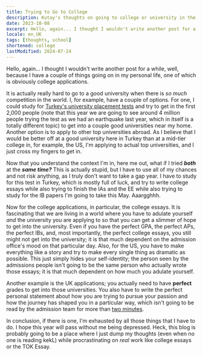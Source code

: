 ```yaml
---
title: Trying to Go to College
description: Kutay's thoughts on going to college or university in the UK and US as an international student.
date: 2023-10-08
excerpt: Hello, again... I thought I wouldn't write another post for a while, well, because I have a couple of things going on in my personal life, one of which is obviously college applications.
locale: en_UK
tags: [thoughts, school]
shortened: college
lastModified: 2024-07-24
---
```

Hello, again... I thought I wouldn't write another post for a while, well, because I have a couple of things going on in my personal life, one of which is obviously college applications.

It is actually really hard to go to a good university when there is _so much_ competition in the world. I, for example, have a couple of options. For one, I could study for [Turkey's university placement tests](https://en.wikipedia.org/wiki/Student_Selection_and_Placement_System) and try to get in the first 2,000 people (note that this year we are going to see around 4 million people trying the test as we had an earthquake last year, which in itself is a totally different topic) to get into a couple good universities near my home. Another option is to apply to other top universities abroad. As I believe that I would be better off at a good university here in Turkey than at a mid-tier college in, for example, the US, I'm applying to actual top universities, and I just cross my fingers to get in.

Now that you understand the context I'm in, here me out, what if I tried _**both**_ at the **_same time?_** This is actually stupid, but I have to use all of my chances and not risk anything, as I truly don't want to take a gap year. I have to study for this test in Turkey, which is mostly full of luck, and try to write college essays while also trying to finish the IAs and the EE while also trying to study for the IB papers I'm going to take this May. Aaargghhh.

Now for the college applications, in particular, the college essays. It is fascinating that we are living in a world where you have to adulate yourself _and_ the university you are applying to so that you can get a slimmer of hope to get into the university. Even if you have the perfect GPA, the perfect APs, the perfect IBs, and, most importantly, the perfect college essays, you still might not get into the university; it is that much dependent on the admission office's mood on that particular day. Also, for the US, you have to make everything like a story and try to make every single thing as dramatic as possible. This just simply hides your self-identity; the person seen by the admissions people isn't going to be the same person who actually wrote those essays; it is that much dependent on how much you adulate yourself.

Another example is the UK applications; you actually need to have **perfect** grades to get into those universities. You also have to write the perfect personal statement about how you are trying to pursue your passion and how the journey has shaped you in a particular way, which isn't going to be read by the admission team for more than [two minutes](https://www.theguardian.com/education/2023/jun/15/uk-university-staff-only-read-students-personal-statements-for-two-minutes).

In conclusion, if there is one, I'm exhausted by all those things that I have to do. I hope this year will pass without me being depressed. Heck, this blog is probably going to be a place where I just dump my thoughts (even when no one is reading kekL) while procrastinating on _real_ work like college essays or the TOK Essay.


